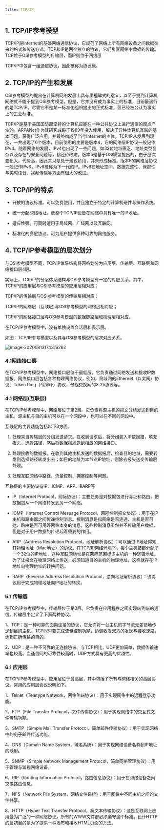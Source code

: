 ```yaml
---
title: TCP/IP
---
```

## 1. TCP/IP参考模型

TCP/IP是Internet的基础网络通信协议，它规范了网络上所有网络设备之间数据往来的格式和传送方式。TCP和IP是两个独立的协议，它们负责网络中数据的传输。TCP位于OSI参考模型的传输层，而IP则位于网络层

TCP/IP中包含一组通信协议，因此被称为协议簇。

## 2. TCP/IP的产生和发展
OSI参考模型的提出在计算机网络发展上具有里程碑式的意义，以至于提到计算机网络就不能不提到OSI参考模型。但是，它并没有成为事实上的标准，目前最流行的是TCP/IP。尽管它不是某一标准化组织提出的正式标准，但已经被公认为事实上的工业标准。

TCP/IP是基于美国国防部坚持的计算机应能在一种公共协议上进行通信的观点产生的。ARPANet作为其研究成果于1969年投入使用，解决了异种计算机互联的基本问题，获得广泛应用，并最终构成了当今Internet的主体。TCP/IP从发展到现在，一共出现了6个版本，目前使用的主要是版本4，它的网络层IP协议一般记作IPv4。随着网络的发展，IPv4也出现了一些问题，如32位地址匮乏、地址类型复杂以及存在的安全问题等，都还待改进。版本5是基于OSI模型提出的，由于层次变化大，代价高，因此其只是处于建议阶段，并未形成标准。版本6的网络层协议一般记作IPv6，IPv6被称为下一代的IP。IPv6在地址空间、数据完整性、保密性与实时语音、视频传输等方面有很大的改进。


## 3. TCP/IP的特点

* 开放的协议标准。可以免费使用，并且独立于特定的计算机硬件与操作系统。

* 统一分配网络地址。使整个TCP/IP设备在网络中具有唯一的IP地址。

* 适应性强。可同时适用于局域网、广域网以及互联网。

* 标准化的高层协议。可为用户提供多种可靠的网络服务。


## 4. TCP/IP参考模型的层次划分

与OSI参考模型不同，TCP/IP体系结构将网络划分为应用层、传输层、互联层和网络接口层4层。

实际上，TCP/IP的分层体系结构与OSI参考模型有一定的对应关系。其中，TCP/IP的应用层与OSI参考模型的应用层相对应；

TCP/IP的传输层与OSI参考模型的传输层相对应；

TCP/IP的网络层（互联层)与OSI参考模型的网络层相对应；

TCP/IP的网络接口层与OSI参考模型的数据链路层和物理层相对应。

在TCP/IP参考模型中，没有单独设置会话层和表示层。

如图：TCP/IP参考模型以及其与OSI参考模型的层次对应关系。

![image-20200813174316262](./img/tcp-ip.png)


### 4.1网络接口层

在TCP/IP参考模型中，网络接口层位于最低层。它负责通过网络发送和接收IP数据报。网络接口层包括各种物理网络协议，例如，局域网的Ethernet（以太网）协议、Token Ring（令牌环）协议，分组交换网的X.25协议等。

### 4.1 网络层(互联层)

在TCP/IP参考模型中，网络层位于第2层。它负责将源主机的报文分组发送到目的主机，源主机与目的主机可以在一个网段中，也可以在不同的网段中。

互联层的主要功能包括以下3方面。
1. 处理来自传输层的分组发送请求。在收到请求后，将分组装入IP数据报，填充报头，选择路径，然后将数据报发送到相应的网络接口。

2. 处理接收的数据报。在收到其他主机发送的数据报后，检查目的地址，需要转发则选择路径转发出去；如目的地址为本节点IP地址，则除去报头送交传输层处理。

3. 处理互联网络中路径、流量控制、拥塞控制等问题。

互联层的主要协议有IP、ICMP、ARP、RARP等

- IP（Internet Protocol，网际协议）：主要任务是对数据包进行寻址和路由，把数据包从一个网络转发到另一个网络。

- ICMP（Internet Control Message Protocol，网际控制报文协议）：用于在IP主机和路由器之间传递控制消息。控制消息是指网络是否连通、主机是否可达、路由是否可用等网络本身的消息，这些控制消息虽然并不传输用户数据，但是对于用户数据的传递起着重要的作用。

- ARP（Address Resolution Protocol，地址解析协议）：可以通过IP地址得知其物理地址（Mac地址）的协议。在TCP/IP网络环境下，每个主机被都分配了一个32位的IP地址，这种互联网地址是在网际范围标识主机的一种逻辑地址。为了让报文在物理网络上传送，必须知道目的主机的物理地址，这样就存在IP地址向物理地址的转换问题。

- RARP（Reverse Address Resolution Protocol，逆向地址解析协议）：该协议用于完成物理地址向IP地址的转换。


### 5.1 传输层

在TCP/IP参考模型中，传输层位于第3层。它负责在应用程序之间实现端到端的通信。传输层中定义了下面两种协议。

1、TCP：是一种可靠的面向连接的协议，它允许将一台主机的字节流无差错地传送到目的主机。TCP同时要完成流量控制功能，协调收发双方的发送与接收速度，达到正确传输的目的。

2、UDP：是一种不可靠的无连接协议。与TCP相比，UDP更加简单，数据传输速率也较高。当通信网的可靠性较高时，UDP方式具有更高的优越性。

### 6.1 应用层

在TCP/IP参考模型中，应用层位于最高层，其中包括了所有与网络相关的高层协议。常用的应用层协议说明如下。

1、Telnet（Teletype Network，网络终端协议）：用于实现网络中的远程登录功能。

2、FTP（File Transfer Protocol，文件传输协议）：用于实现网络中的交互式文件传输功能。

3、SMTP（Simple Mail Transfer Protocol，简单邮件传输协议）：用于实现网络中的电子邮件传送功能。

4、DNS（Domain Name System，域名系统）：用于实现网络设备名称到IP地址的映射。

5、SNMP（Simple Network Management Protocol，简单网络管理协议）：用于管理与监视网络设备。

6、RIP（Routing Information Protocol，路由信息协议）：用于在网络设备之间交换路由信息。

7、NFS（Network File System，网络文件系统）：用于网络中不同主机之间的文件共享。

8、HTTP（Hyper Text Transfer Protocol，超文本传输协议）：这是互联网上应用最为广泛的一种网络协议。所有的WWW文件都必须遵守这个标准。设计HTTP的最初目的是为了提供一种发布和接收HTML页面的方法。